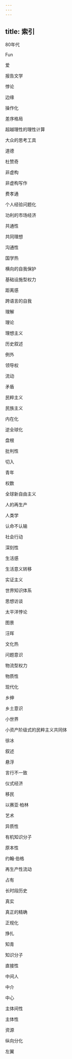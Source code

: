 ```yaml
---
---
---
```

title: 索引
---




80年代

Fun

爱

报告文学

悖论

边缘

操作化

差序格局

超越理性的理性计算

大众的思考工具

道德

杜赞奇

非虚构

非虚构写作

费孝通

个人经验问题化

功利的市场经济

共通性

共同理想

沟通性

国学热

横向的自我保护

基础设施型权力

距离感

跨语言的自我

理解

理论

理想主义

历史叙述

例外

领导权

流动

矛盾

民粹主义

民族主义

内在化

逆全球化

盘根

批判性

切入

青年

权数

全球新自由主义

人的再生产

人类学

认命不认输

社会行动

深刻性

生活感

生活意义转移

实证主义

世界知识体系

思想访谈

太平洋悖论

图景

汪晖

文化热

问题意识

物流型权力

物质性

现代化

乡绅

乡土意识

小世界

小资产阶级式的民粹主义共同体

徐冰

叙述

悬浮

言行不一致

仪式经济

移民

以赛亚·柏林

艺术

异质性

有机知识分子

原本性

约翰·伯格

再生产性流动

占有

长时段历史

真实

真正的精确

正规化

挣扎

知青

知识分子

直接性

中间人

中介

中心

主体间性

主体性

资源

纵向分化

左翼